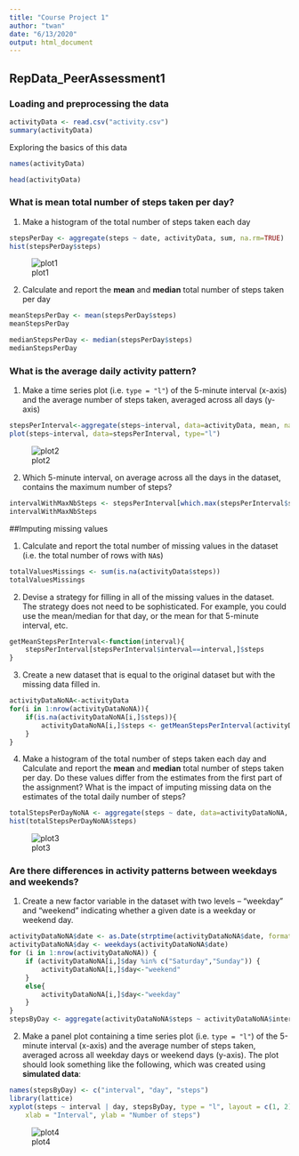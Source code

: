 ---
title: "Course Project 1"
author: "twan"
date: "6/13/2020"
output: html_document
---


## RepData_PeerAssessment1


### Loading and preprocessing the data

```{r, echo = TRUE}
activityData <- read.csv("activity.csv")
summary(activityData)
```

Exploring the basics of this data
```{r}
names(activityData)
```
```{r}
head(activityData)
```


### What is mean total number of steps taken per day?

1. Make a histogram of the total number of steps taken each day
```{r, echo = TRUE}
stepsPerDay <- aggregate(steps ~ date, activityData, sum, na.rm=TRUE)
hist(stepsPerDay$steps)
```
![plot1](plot1.png) 

2. Calculate and report the **mean** and **median** total number of steps taken per day
```{r, echo = TRUE}
meanStepsPerDay <- mean(stepsPerDay$steps)
meanStepsPerDay
```
```{r, echo = TRUE}
medianStepsPerDay <- median(stepsPerDay$steps)
medianStepsPerDay
```


### What is the average daily activity pattern?

1. Make a time series plot (i.e. `type = "l"`) of the 5-minute interval (x-axis) and the average number of steps taken, averaged across all days (y-axis)
```{r, echo = TRUE}
stepsPerInterval<-aggregate(steps~interval, data=activityData, mean, na.rm=TRUE)
plot(steps~interval, data=stepsPerInterval, type="l")
```
![plot2](plot2.png)

2. Which 5-minute interval, on average across all the days in the dataset, contains the maximum number of steps?
```{r, echo = TRUE}
intervalWithMaxNbSteps <- stepsPerInterval[which.max(stepsPerInterval$steps),]$interval
intervalWithMaxNbSteps
```


##Imputing missing values

1. Calculate and report the total number of missing values in the dataset (i.e. the total number of rows with `NA`s)
```{r, echo = TRUE}
totalValuesMissings <- sum(is.na(activityData$steps))
totalValuesMissings
```

2. Devise a strategy for filling in all of the missing values in the dataset. The strategy does not need to be sophisticated. For example, you could use the mean/median for that day, or the mean for that 5-minute interval, etc.
```{r, echo = TRUE}
getMeanStepsPerInterval<-function(interval){
    stepsPerInterval[stepsPerInterval$interval==interval,]$steps
}
```

3. Create a new dataset that is equal to the original dataset but with the missing data filled in.
```{r, echo = TRUE}
activityDataNoNA<-activityData
for(i in 1:nrow(activityDataNoNA)){
    if(is.na(activityDataNoNA[i,]$steps)){
        activityDataNoNA[i,]$steps <- getMeanStepsPerInterval(activityDataNoNA[i,]$interval)
    }
}
```

4. Make a histogram of the total number of steps taken each day and Calculate and report the **mean** and **median** total number of steps taken per day. Do these values differ from the estimates from the first part of the assignment? What is the impact of imputing missing data on the estimates of the total daily number of steps?
```{r, echo = TRUE}
totalStepsPerDayNoNA <- aggregate(steps ~ date, data=activityDataNoNA, sum)
hist(totalStepsPerDayNoNA$steps)
```
![plot3](plot3.png)


### Are there differences in activity patterns between weekdays and weekends?

1. Create a new factor variable in the dataset with two levels -- "weekday" and "weekend" indicating whether a given date is a weekday or weekend day.
```{r, echo = TRUE}
activityDataNoNA$date <- as.Date(strptime(activityDataNoNA$date, format="%Y-%m-%d"))
activityDataNoNA$day <- weekdays(activityDataNoNA$date)
for (i in 1:nrow(activityDataNoNA)) {
    if (activityDataNoNA[i,]$day %in% c("Saturday","Sunday")) {
        activityDataNoNA[i,]$day<-"weekend"
    }
    else{
        activityDataNoNA[i,]$day<-"weekday"
    }
}
stepsByDay <- aggregate(activityDataNoNA$steps ~ activityDataNoNA$interval + activityDataNoNA$day, activityDataNoNA, mean)
```

2. Make a panel plot containing a time series plot (i.e. `type = "l"`) of the 5-minute interval (x-axis) and the average number of steps taken, averaged across all weekday days or weekend days (y-axis). The plot should look something like the following, which was created using **simulated data**:
```{r, echo = TRUE}
names(stepsByDay) <- c("interval", "day", "steps")
library(lattice)
xyplot(steps ~ interval | day, stepsByDay, type = "l", layout = c(1, 2), 
    xlab = "Interval", ylab = "Number of steps")
```
![plot4](plot4.png)
